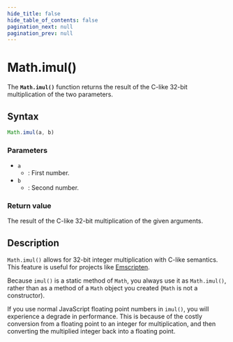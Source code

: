 ```yaml
---
hide_title: false
hide_table_of_contents: false
pagination_next: null
pagination_prev: null
---
```

# Math.imul()

The **`Math.imul()`** function returns the result of the C-like 32-bit multiplication of the two parameters.


## Syntax

```js
Math.imul(a, b)
```

### Parameters

- `a`
  - : First number.
- `b`
  - : Second number.

### Return value

The result of the C-like 32-bit multiplication of the given arguments.

## Description

`Math.imul()` allows for 32-bit integer multiplication with C-like semantics. This feature is useful for projects like [Emscripten](https://en.wikipedia.org/wiki/Emscripten).

Because `imul()` is a static method of `Math`, you always use it as `Math.imul()`, rather than as a method of a `Math` object you created (`Math` is not a constructor).

If you use normal JavaScript floating point numbers in `imul()`, you will experience a degrade in performance. This is because of the costly conversion from a floating point to an integer for multiplication, and then converting the multiplied integer back into a floating point.
